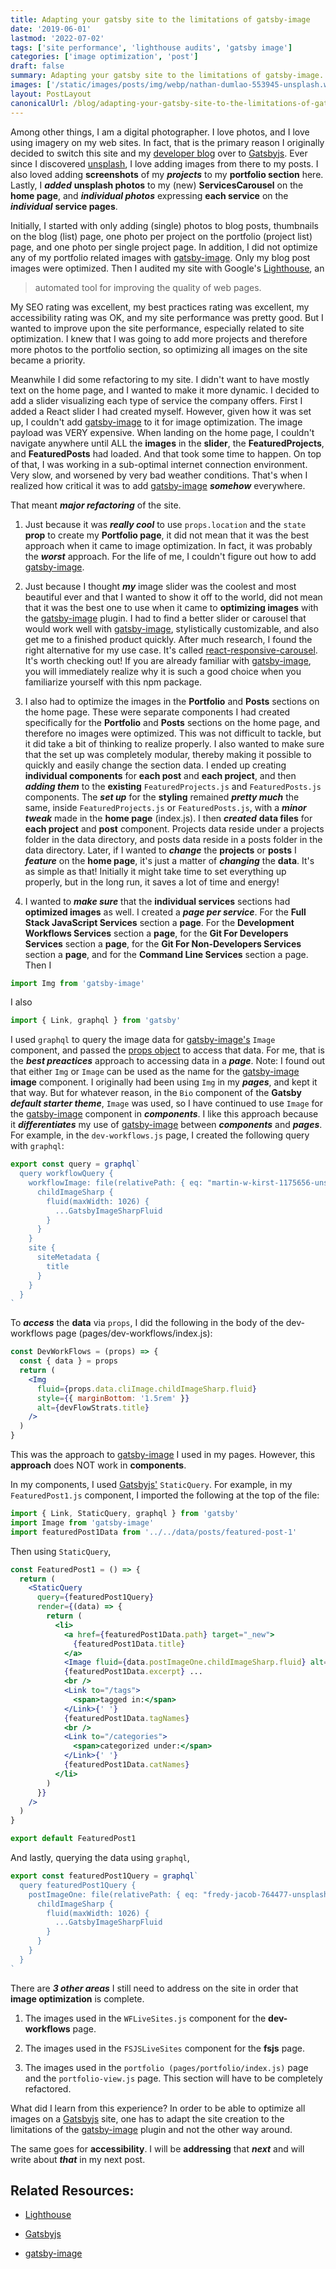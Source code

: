 ```yaml
---
title: Adapting your gatsby site to the limitations of gatsby-image
date: '2019-06-01'
lastmod: '2022-07-02'
tags: ['site performance', 'lighthouse audits', 'gatsby image']
categories: ['image optimization', 'post']
draft: false
summary: Adapting your gatsby site to the limitations of gatsby-image.
images: ['/static/images/posts/img/webp/nathan-dumlao-553945-unsplash.webp']
layout: PostLayout
canonicalUrl: /blog/adapting-your-gatsby-site-to-the-limitations-of-gatsby-image
---
```


Among other things, I am a digital photographer. I love photos, and I love using
imagery on my web sites. In fact, that is the primary reason I originally
decided to switch this site and my
[developer blog](https://www.mariadcampbell.com/) over to
[Gatsbyjs](https://www.gatsbyjs.org/). Ever since I discovered
[unsplash](https://unsplash.com/), I love adding images from there to my posts.
I also loved adding **screenshots** of my **_projects_** to my **portfolio
section** here. Lastly, I **_added_** **unsplash photos** to my (new)
**ServicesCarousel** on the **home page**, and **_individual photos_**
expressing **each service** on the **_individual_** **service pages**.

Initially, I started with only adding (single) photos to blog posts, thumbnails
on the blog (list) page, one photo per project on the portfolio (project list)
page, and one photo per single project page. In addition, I did not optimize any
of my portfolio related images with
[gatsby-image](https://www.gatsbyjs.org/packages/gatsby-image/). Only my blog
post images were optimized. Then I audited my site with Google's
[Lighthouse](https://developers.google.com/web/tools/lighthouse/), an

> automated tool for improving the quality of web pages.

My SEO rating was excellent, my best practices rating was excellent, my
accessibility rating was OK, and my site performance was pretty good. But I
wanted to improve upon the site performance, especially related to site
optimization. I knew that I was going to add more projects and therefore more
photos to the portfolio section, so optimizing all images on the site became a
priority.

Meanwhile I did some refactoring to my site. I didn't want to have mostly text
on the home page, and I wanted to make it more dynamic. I decided to add a
slider visualizing each type of service the company offers. First I added a
React slider I had created myself. However, given how it was set up, I couldn't
add [gatsby-image](https://www.gatsbyjs.org/packages/gatsby-image/) to it for
image optimization. The image payload was VERY expensive. When landing on the
home page, I couldn't navigate anywhere until ALL the **images** in the
**slider**, the **FeaturedProjects**, and **FeaturedPosts** had loaded. And that
took some time to happen. On top of that, I was working in a sub-optimal
internet connection environment. Very slow, and worsened by very bad weather
conditions. That's when I realized how critical it was to add
[gatsby-image](https://www.gatsbyjs.org/packages/gatsby-image/) **_somehow_**
everywhere.

That meant **_major refactoring_** of the site.

1. Just because it was **_really cool_** to use `props.location` and the `state`
   **prop** to create my **Portfolio page**, it did not mean that it was the
   best approach when it came to image optimization. In fact, it was probably
   the **_worst_** approach. For the life of me, I couldn't figure out how to
   add [gatsby-image](https://www.gatsbyjs.org/packages/gatsby-image/).

2. Just because I thought **_my_** image slider was the coolest and most
   beautiful ever and that I wanted to show it off to the world, did not mean
   that it was the best one to use when it came to **optimizing images** with
   the [gatsby-image](https://www.gatsbyjs.org/packages/gatsby-image/) plugin. I
   had to find a better slider or carousel that would work well with
   [gatsby-image](https://www.gatsbyjs.org/packages/gatsby-image/),
   stylistically customizable, and also get me to a finished product quickly.
   After much research, I found the right alternative for my use case. It's
   called
   [react-responsive-carousel](https://www.npmjs.com/package/react-responsive-carousel).
   It's worth checking out! If you are already familiar with
   [gatsby-image](https://www.gatsbyjs.org/packages/gatsby-image/), you will
   immediately realize why it is such a good choice when you familiarize
   yourself with this npm package.

3. I also had to optimize the images in the **Portfolio** and **Posts** sections
   on the home page. These were separate components I had created specifically
   for the **Portfolio** and **Posts** sections on the home page, and therefore
   no images were optimized. This was not difficult to tackle, but it did take a
   bit of thinking to realize properly. I also wanted to make sure that the set
   up was completely modular, thereby making it possible to quickly and easily
   change the section data. I ended up creating **individual components** for
   **each post** and **each project**, and then **_adding them_** to the
   **existing** `FeaturedProjects.js` and `FeaturedPosts.js` components. The
   **_set up_** for the **styling** remained **_pretty much_** the same, inside
   `FeaturedProjects.js` or `FeaturedPosts.js`, with a **_minor tweak_** made in
   the **home page** (index.js). I then **_created_** **data files** for **each
   project** and **post** component. Projects data reside under a projects
   folder in the data directory, and posts data reside in a posts folder in the
   data directory. Later, if I wanted to **_change_** the **projects** or
   **posts** I **_feature_** on the **home page**, it's just a matter of
   **_changing_** the **data**. It's as simple as that! Initially it might take
   time to set everything up properly, but in the long run, it saves a lot of
   time and energy!

4. I wanted to **_make sure_** that the **individual services** sections had
   **optimized images** as well. I created a **_page per service_**. For the
   **Full Stack JavaScript Services** section a **page**. For the **Development
   Workflows Services** section a **page**, for the **Git For Developers
   Services** section a **page**, for the **Git For Non-Developers Services**
   section a **page**, and for the **Command Line Services** section a page.
   Then I

```jsx
import Img from 'gatsby-image'
```

I also

```jsx
import { Link, graphql } from 'gatsby'
```

I used `graphql` to query the image data for
[gatsby-image's](https://www.gatsbyjs.org/packages/gatsby-image/) `Image`
component, and passed the
[props object](https://reactjs.org/docs/components-and-props.html) to access
that data. For me, that is the **_best preactices_** approach to accessing data
in a **_page_**. Note: I found out that either `Img` or `Image` can be used as
the name for the [gatsby-image](https://www.gatsbyjs.org/packages/gatsby-image/)
**image** component. I originally had been using `Img` in my **_pages_**, and
kept it that way. But for whatever reason, in the `Bio` component of the
**Gatsby** **_default starter theme_**, `Image` was used, so I have continued to
use `Image` for the
[gatsby-image](https://www.gatsbyjs.org/packages/gatsby-image/) component in
**_components_**. I like this approach because it **_differentiates_** my use of
[gatsby-image](https://www.gatsbyjs.org/packages/gatsby-image/) between
**_components_** and **_pages_**. For example, in the `dev-workflows.js` page, I
created the following query with `graphql`:

```js
export const query = graphql`
  query workflowQuery {
    workflowImage: file(relativePath: { eq: "martin-w-kirst-1175656-unsplash.jpg" }) {
      childImageSharp {
        fluid(maxWidth: 1026) {
          ...GatsbyImageSharpFluid
        }
      }
    }
    site {
      siteMetadata {
        title
      }
    }
  }
`
```

To **_access_** the **data** via `props`, I did the following in the body of the
dev-workflows page (pages/dev-workflows/index.js):

```jsx
const DevWorkFlows = (props) => {
  const { data } = props
  return (
    <Img
      fluid={props.data.cliImage.childImageSharp.fluid}
      style={{ marginBottom: '1.5rem' }}
      alt={devFlowStrats.title}
    />
  )
}
```

This was the approach to
[gatsby-image](https://www.gatsbyjs.org/packages/gatsby-image/) I used in my
pages. However, this **approach** does NOT work in **components**.

In my components, I used [Gatsbyjs'](https://www.gatsbyjs.org/) `StaticQuery`.
For example, in my `FeaturedPost1.js` component, I imported the following at the
top of the file:

```jsx
import { Link, StaticQuery, graphql } from 'gatsby'
import Image from 'gatsby-image'
import featuredPost1Data from '../../data/posts/featured-post-1'
```

Then using `StaticQuery`,

```jsx
const FeaturedPost1 = () => {
  return (
    <StaticQuery
      query={featuredPost1Query}
      render={(data) => {
        return (
          <li>
            <a href={featuredPost1Data.path} target="_new">
              {featuredPost1Data.title}
            </a>
            <Image fluid={data.postImageOne.childImageSharp.fluid} alt={featuredPost1Data.title} />
            {featuredPost1Data.excerpt} ...
            <br />
            <Link to="/tags">
              <span>tagged in:</span>
            </Link>{' '}
            {featuredPost1Data.tagNames}
            <br />
            <Link to="/categories">
              <span>categorized under:</span>
            </Link>{' '}
            {featuredPost1Data.catNames}
          </li>
        )
      }}
    />
  )
}

export default FeaturedPost1
```

And lastly, querying the data using `graphql`,

```js
export const featuredPost1Query = graphql`
  query featuredPost1Query {
    postImageOne: file(relativePath: { eq: "fredy-jacob-764477-unsplash.jpg" }) {
      childImageSharp {
        fluid(maxWidth: 1026) {
          ...GatsbyImageSharpFluid
        }
      }
    }
  }
`
```

There are **_3 other areas_** I still need to address on the site in order that
**image optimization** is complete.

1. The images used in the `WFLiveSites.js` component for the **dev-workflows**
   page.

2. The images used in the `FSJSLiveSites` component for the **fsjs** page.

3. The images used in the `portfolio (pages/portfolio/index.js)` page and the
   `portfolio-view.js` page. This section will have to be completely refactored.

What did I learn from this experience? In order to be able to optimize all
images on a [Gatsbyjs](https://www.gatsbyjs.org/) site, one has to adapt the
site creation to the limitations of the
[gatsby-image](https://www.gatsbyjs.org/packages/gatsby-image/) plugin and not
the other way around.

The same goes for **accessibility**. I will be **addressing** that **_next_**
and will write about **_that_** in my next post.

## Related Resources:

- [Lighthouse](https://developers.google.com/web/tools/lighthouse/)

- [Gatsbyjs](https://www.gatsbyjs.org/)

- [gatsby-image](https://www.gatsbyjs.org/packages/gatsby-image/)
